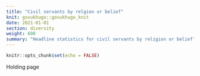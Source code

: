 ```yaml
---
title: "Civil servants by relgion or belief"
knit: govukhugo::govukhugo_knit
date: 2021-01-01
section: diversity
weight: 600
summary: "Headline statistics for civil servants by religion or belief"
---
```


```r
knitr::opts_chunk$set(echo = FALSE)
```

Holding page
